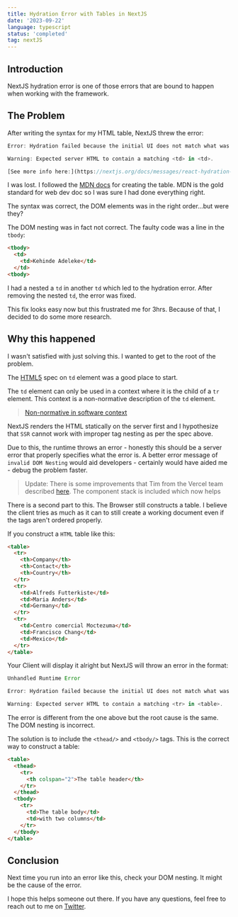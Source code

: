 ```yaml
---
title: Hydration Error with Tables in NextJS
date: '2023-09-22'
language: typescript
status: 'completed'
tag: nextJS
---
```


## Introduction

NextJS hydration error is one of those errors that are bound to happen when working with the framework.

## The Problem

After writing the syntax for my HTML table, NextJS threw the error:

```typescript
Error: Hydration failed because the initial UI does not match what was rendered on the server.

Warning: Expected server HTML to contain a matching <td> in <td>.

[See more info here:](https://nextjs.org/docs/messages/react-hydration-error)
```

I was lost. I followed the [MDN docs](https://developer.mozilla.org/en-US/docs/Web/HTML/Element/table) for creating the table. MDN is the gold standard for web dev doc so I was sure I had done everything right.

The syntax was correct, the DOM elements was in the right order...but were they?

The DOM nesting was in fact not correct. The faulty code was a line in the `tbody`:

```html
<tbody>
  <td>
    <td>Kehinde Adeleke</td>
  </td>
<tbody>
```

I had a nested a `td` in another `td` which led to the hydration error. After removing the nested `td`, the error was fixed.

This fix looks easy now but this frustrated me for 3hrs. Because of that, I decided to do some more research.

## Why this happened

I wasn't satisfied with just solving this. I wanted to get to the root of the problem.

The [HTML5](https://html.spec.whatwg.org/multipage/tables.html#the-td-element) spec on `td` element was a good place to start.

The `td` element can only be used in a context where it is the child of a `tr` element. This context is a non-normative description of the `td` element.

> [Non-normative in software context](https://developer.mozilla.org/en-US/docs/Glossary/non-normative)

NextJS renders the HTML statically on the server first and I hypothesize that `SSR` cannot work with improper tag nesting as per the spec above.

Due to this, the runtime throws an error - honestly this should be a server error that properly specifies what the error is. A better error message of `invalid DOM Nesting` would aid developers - certainly would have aided me - debug the problem faster.

> Update: There is some improvements that Tim from the Vercel team described [here](https://github.com/facebook/react/issues/24519#issuecomment-1439915463). The component stack is included which now helps

There is a second part to this. The Browser still constructs a table. I believe the client tries as much as it can to still create a working document even if the tags aren't ordered properly.

If you construct a `HTML` table like this:

```html
<table>
  <tr>
    <th>Company</th>
    <th>Contact</th>
    <th>Country</th>
  </tr>
  <tr>
    <td>Alfreds Futterkiste</td>
    <td>Maria Anders</td>
    <td>Germany</td>
  </tr>
  <tr>
    <td>Centro comercial Moctezuma</td>
    <td>Francisco Chang</td>
    <td>Mexico</td>
  </tr>
</table>
```

Your Client will display it alright but NextJS will throw an error in the format:

```typescript
Unhandled Runtime Error

Error: Hydration failed because the initial UI does not match what was rendered on the server.

Warning: Expected server HTML to contain a matching <tr> in <table>.
```

The error is different from the one above but the root cause is the same. The DOM nesting is incorrect.

The solution is to include the `<thead/>` and `<tbody/>` tags. This is the correct way to construct a table:

```html
<table>
  <thead>
    <tr>
      <th colspan="2">The table header</th>
    </tr>
  </thead>
  <tbody>
    <tr>
      <td>The table body</td>
      <td>with two columns</td>
    </tr>
  </tbody>
</table>
```

## Conclusion

Next time you run into an error like this, check your DOM nesting. It might be the cause of the error.

I hope this helps someone out there. If you have any questions, feel free to reach out to me on [Twitter](https://twitter.com/adeleke5140).
